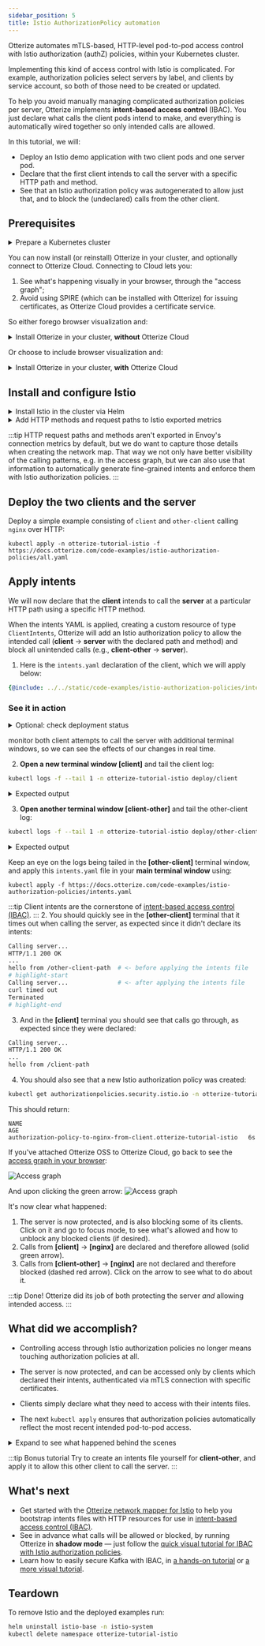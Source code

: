 ```yaml
---
sidebar_position: 5
title: Istio AuthorizationPolicy automation
---
```


Otterize automates mTLS-based, HTTP-level pod-to-pod access control with Istio authorization (authZ) policies, within your Kubernetes cluster.

Implementing this kind of access control with Istio is complicated. For example, authorization policies select servers by label, and clients by service account, so both of those need to be created or updated.

To help you avoid manually managing complicated authorization policies per server, Otterize implements **intent-based access control** (IBAC).
You just declare what calls the client pods intend to make,
and everything is automatically wired together so only intended calls are allowed.

In this tutorial, we will:

- Deploy an Istio demo application with two client pods and one server pod.
- Declare that the first client intends to call the server with a specific HTTP path and method.
- See that an Istio authorization policy was autogenerated to allow just that, and to block the (undeclared) calls from the other client.

## Prerequisites

<details>
<summary>Prepare a Kubernetes cluster</summary>

Before you start, you'll need a Kubernetes cluster. Having a cluster with a [CNI](https://kubernetes.io/docs/concepts/extend-kubernetes/compute-storage-net/network-plugins/) that supports [NetworkPolicies](https://kubernetes.io/docs/concepts/services-networking/network-policies/) isn't required for this tutorial, but is recommended so that your cluster works with other tutorials.

{@include: ../_common/cluster-setup.md}
</details>

You can now install (or reinstall) Otterize in your cluster, and optionally connect to Otterize Cloud. Connecting to Cloud lets you:
1. See what's happening visually in your browser, through the "access graph";
2. Avoid using SPIRE (which can be installed with Otterize) for issuing certificates, as Otterize Cloud provides a certificate service.

So either forego browser visualization and:

<details>
<summary>Install Otterize in your cluster, <b>without</b> Otterize Cloud</summary>

:::note Basic system memory requirements
Otterize requires about 200 MBs and 200 mCPU for all components (including a SPIRE deployment) to install and run properly on Minikube and EKS clusters.

{@include: ../_common/install-otterize-istio-enabled.md}

</details>

Or choose to include browser visualization and:

<details>
<summary>Install Otterize in your cluster, <b>with</b> Otterize Cloud</summary>

####  Create an Otterize Cloud account

{@include: ../_common/create-account.md}

#### Install Otterize OSS, connected to Otterize Cloud

{@include: ../_common/install-otterize-from-cloud-with-istio-enforcement.md}

</details>

## Install and configure Istio

<details>
<summary>Install Istio in the cluster via Helm</summary>

{@include: ../_common/install-istio.md}

</details>
<details>
<summary>Add HTTP methods and request paths to Istio exported metrics</summary>

Apply this configuration in the `istio-system` namespace, propagating it to all namespaces covered by the mesh.

```
kubectl apply -f https://docs.otterize.com/code-examples/network-mapper/istio-telemetry-enablement.yaml -n istio-system
```

```yaml
{@include: ../../static/code-examples/network-mapper/istio-telemetry-enablement.yaml}
```

</details>

:::tip
HTTP request paths and methods aren't exported in Envoy's connection metrics by default, but we do want to capture those
details when creating the network map. That way we not only have better visibility of the calling patterns,
e.g. in the access graph, but we can also use that information to automatically generate fine-grained intents and
enforce them with Istio authorization policies.
:::

## Deploy the two clients and the server

Deploy a simple example consisting of `client` and `other-client` calling `nginx` over HTTP:
```shell
kubectl apply -n otterize-tutorial-istio -f https://docs.otterize.com/code-examples/istio-authorization-policies/all.yaml
```

## Apply intents
We will now declare that the **client** intends to call the **server** at a particular HTTP path using a specific HTTP method.

When the intents YAML is applied, creating a custom resource of type `ClientIntents`,
Otterize will add an Istio authorization policy to allow the intended call
(**client** &rarr; **server** with the declared path and method) and block all unintended calls (e.g., **client-other** &rarr; **server**).


1. Here is the `intents.yaml` declaration of the client, which we will apply below:
```yaml
{@include: ../../static/code-examples/istio-authorization-policies/intents.yaml}
```

### See it in action

<details>
<summary>Optional: check deployment status</summary>
Check that the client and server pods were deployed

```bash
kubectl get pods -n otterize-tutorial-istio
```
You should see
```
NAME                           READY   STATUS    RESTARTS   AGE
client-68b775f766-749r4         2/2     Running   0          32s
nginx-c646898-2lq7l             2/2     Running   0          32s
other-client-74cc54f7b5-9rctd   2/2     Running   0          32s
```
</details>

monitor both client attempts to call the server with additional terminal windows,
so we can see the effects of our changes in real time.

2. **Open a new terminal window [client]** and tail the client log:
```bash
kubectl logs -f --tail 1 -n otterize-tutorial-istio deploy/client
```
<details>
<summary>Expected output</summary>

At this point the client should be able to communicate with the server:
```
Calling server...
HTTP/1.1 200 OK
...
hello from /client-path
```
</details>

3. **Open another terminal window [client-other]** and tail the other-client log:
```bash
kubectl logs -f --tail 1 -n otterize-tutorial-istio deploy/other-client
```

<details>
<summary>Expected output</summary>

At this point the client should be able to communicate with the server:
```
Calling server...
HTTP/1.1 200 OK
...
hello from /other-client-path
```

</details>

Keep an eye on the logs being tailed in the **[other-client]** terminal window,
   and apply this `intents.yaml` file in your **main terminal window** using:
   ```shell
   kubectl apply -f https://docs.otterize.com/code-examples/istio-authorization-policies/intents.yaml
   ```
:::tip
Client intents are the cornerstone of [intent-based access control (IBAC)](https://otterize.com/ibac).
:::
2. You should quickly see in the **[other-client]** terminal that it times out when calling the server,
   as expected since it didn't declare its intents:
```bash
Calling server...
HTTP/1.1 200 OK
...
hello from /other-client-path  # <- before applying the intents file
# highlight-start
Calling server...              # <- after applying the intents file
curl timed out
Terminated
# highlight-end
```

3. And in the **[client]** terminal you should see that calls go through, as expected since they were declared:
```bash
Calling server...
HTTP/1.1 200 OK
...
hello from /client-path
```
4. You should also see that a new Istio authorization policy was created:
```bash
kubectl get authorizationpolicies.security.istio.io -n otterize-tutorial-istio
```
This should return:
```
NAME                                                                AGE
authorization-policy-to-nginx-from-client.otterize-tutorial-istio   6s
```

If you've attached Otterize OSS to Otterize Cloud, go back to see the [access graph in your browser](https://app.otterize.com):

![Access graph](/img/quick-tutorials/k8s-istio-authorization-policies/protected.png)

And upon clicking the green arrow:
![Access graph](/img/quick-tutorials/k8s-istio-authorization-policies/protected-edge.png)

It's now clear what happened:
1. The server is now protected, and is also blocking some of its clients. Click on it and go to focus mode, to see what's allowed and how to unblock any blocked clients (if desired).
2. Calls from **[client]** &rarr; **[nginx]** are declared and therefore allowed (solid green arrow).
3. Calls from **[client-other]** &rarr; **[nginx]** are not declared and therefore blocked (dashed red arrow). Click on the arrow to see what to do about it.

:::tip Done!
Otterize did its job of both protecting the server *and* allowing intended access.
:::

## What did we accomplish?

- Controlling access through Istio authorization policies no longer means touching authorization policies at all.

- The server is now protected, and can be accessed only by clients which declared their intents, authenticated via mTLS connection with specific certificates.

- Clients simply declare what they need to access with their intents files.

- The next `kubectl apply` ensures that authorization policies automatically reflect the most recent intended pod-to-pod access.


<details>
<summary>Expand to see what happened behind the scenes</summary>

Otterize generated a specific Istio authorization policy on the ingress of the pod of the server, allowing the server to
be accessed by the pod of the client, based on that client's declared intent. Otterize uses labels to define the authorization policy and associate it
with a server in a namespace, and uses service accounts to identify clients, as Istio requires. This happens as follows:
1. The server's pod is given a label `intents.otterize.com/server` whose value uniquely represents that server.
   The Istio authorization policy stipulates that it applies to the ingress of server pods with this label.
2. The client's service account is looked up through its pod, and used in the policy.
   The authorization policy stipulates that only services with this service account can access the server.
   In the event that the service account is shared by multiple services, an Event is placed on the ClientIntent to warn about this, which is also picked up as a warning in Otterize Cloud, if connected.

Otterize saved us from doing all this work: by simply declaring the client's intents in `intents.yaml`,
all the appropriate configuration was managed automatically behind the scenes.

[Learn more about Istio authorization policies and Otterize](/reference/configuration/intents-operator#istio-authorizationpolicy).
</details>

:::tip Bonus tutorial
Try to create an intents file yourself for **client-other**, and apply it to allow this other client to call the server.
:::

## What's next

- Get started with the [Otterize network mapper for Istio](/quick-tutorials/k8s-istio-watcher) to help you bootstrap intents files with HTTP resources
  for use in [intent-based access control (IBAC)](https://otterize.com/ibac).
- See in advance what calls will be allowed or blocked, by running Otterize in **shadow mode** &mdash; just follow the [quick visual tutorial for IBAC with Istio authorization policies](/quick-visual-tutorials/visual-ibac-istio-authorization-policies).
- Learn how to easily secure Kafka with IBAC, in [a hands-on tutorial](/quick-tutorials/k8s-kafka-mtls) or [a more visual tutorial](/quick-visual-tutorials/visual-ibac-kafka-k8s).


## Teardown

To remove Istio and the deployed examples run:

```bash
helm uninstall istio-base -n istio-system
kubectl delete namespace otterize-tutorial-istio
```
